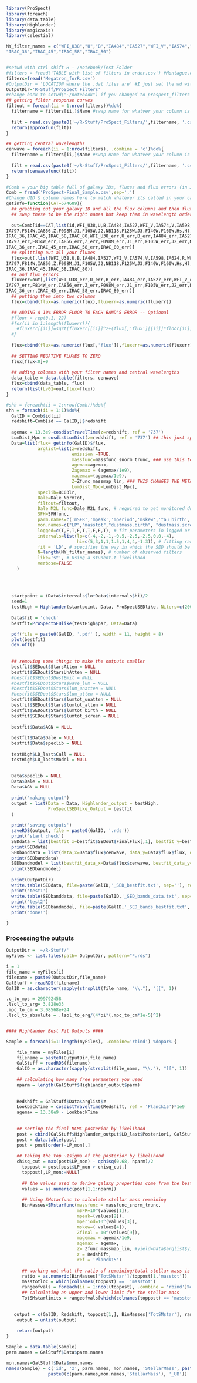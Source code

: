 ```r
library(ProSpect)
library(foreach)
library(data.table)
library(Highlander)
library(magicaxis)
library(celestial)
```


```r
MY_filter_names = c("WFI_U38","U","B","IA484","IA527","WFI_V","IA574","V","IA598","IA624","R","WFI_Rc","IA651","IA679","IA738","IA767","I","IA797","F814W","IA856","Z","F098M","J1","F105W","J2","NB118","F125W","J3","F140W","F160W","Hs","Hl","NB209","Ks","tenisK","KsHl",
"IRAC_36","IRAC_45","IRAC_58","IRAC_80")


#setwd with ctrl shift H - /notebook/Test Folder
#filters = fread('TABLE with list of filters in order.csv') #Montague.csv ##Megatron.csv #Megatron_forR.csv surely
filters=fread('Megatron_forR.csv')
#OutputDir = 'LOCATION where the .dat files are' #I just set the wd with ctrl shift h. They're #now .csv files 
OutputDir='R-Stuff/ProSpect_Filters'
#change back to setwd("~/notebook") if you changed to prospect_filters
## getting filter response curves
filtout = foreach(ii = 1:nrow(filters))%do%{
  filtername = filters[ii,]$Name #swap name for whatver your column is called with the filter names 
  
  filt = read.csv(paste0('~/R-Stuff/ProSpect_Filters/',filtername, '.csv')) ## this should be two columns, first being wavelength in Ang, second being response
  return(approxfun(filt))
}

## getting central wavelengths
cenwave = foreach(ii = 1:nrow(filters), .combine = 'c')%do%{
  filtername = filters[ii,]$Name #swap name for whatver your column is called with the filter names 
  
  filt = read.csv(paste0('~/R-Stuff/ProSpect_Filters/',filtername, '.csv')) 
  return(cenwavefunc(filt))
}


```


```r
#Comb = your big table full of galaxy IDs, fluxes and flux errors (in Jy)
Comb = fread('ProSpect-Final_Sample.csv',sep=',')
#Change UID & column names here to match whatever its called in your catalogue 
getinfo=function(CAT=574689){
  ## grabbing out your galaxy ID and all the flux columns and then flux_err colums 
  ## swap these to be the right names but keep them in wavelength order 
  
  out=Comb[id==CAT,list(id,WFI_U38,U,B,IA484,IA527,WFI_V,IA574,V,IA598,IA624,R,WFI_Rc,IA651,IA679,IA738,IA767,I,
IA797,F814W,IA856,Z,F098M,J1,F105W,J2,NB118,F125W,J3,F140W,F160W,Hs,Hl,NB209,Ks,tenisK,KsHI,
IRAC_36,IRAC_45,IRAC_58,IRAC_80,WFI_U38_err,U_err,B_err,IA484_err,IA527_err,WFI_V_err,IA574_err,V_err,IA598_err,IA624_err,R_err,WFI_Rc_err,IA651_err,IA679_err,IA738_err,IA767_err,I_err,
IA797_err,F814W_err,IA856_err,Z_err,F098M_err,J1_err,F105W_err,J2_err,NB118_err,F125W_err,J3_err,F140W_err,F160W_err,Hs_err,Hl_err,NB209_err,Ks_err,tenisK_err,KsHI_err,
IRAC_36_err,IRAC_45_err,IRAC_58_err,IRAC_80_err)]
  ## splitting out all your fluxes
  flux=out[,list(WFI_U38,U,B,IA484,IA527,WFI_V,IA574,V,IA598,IA624,R,WFI_Rc,IA651,IA679,IA738,IA767,I,
IA797,F814W,IA856,Z,F098M,J1,F105W,J2,NB118,F125W,J3,F140W,F160W,Hs,Hl,NB209,Ks,tenisK,KsHI,
IRAC_36,IRAC_45,IRAC_58,IRAC_80)]
  ## and flux errors 
  fluxerr=out[,list(WFI_U38_err,U_err,B_err,IA484_err,IA527_err,WFI_V_err,IA574_err,V_err,IA598_err,IA624_err,R_err,WFI_Rc_err,IA651_err,IA679_err,IA738_err,IA767_err,I_err,
IA797_err,F814W_err,IA856_err,Z_err,F098M_err,J1_err,F105W_err,J2_err,NB118_err,F125W_err,J3_err,F140W_err,F160W_err,Hs_err,Hl_err,NB209_err,Ks_err,tenisK_err,KsHI_err,
IRAC_36_err,IRAC_45_err,IRAC_58_err,IRAC_80_err)]
  ## putting them into two columns 
  flux=cbind(flux=as.numeric(flux),fluxerr=as.numeric(fluxerr))

  ## ADDING A 10% ERROR FLOOR TO EACH BAND'S ERROR -- Optional
  #floor = rep(0.1, 22)
  #for(ii in 1:length(fluxerr)){
    #fluxerr[[ii]]=sqrt(fluxerr[[ii]]^2+(flux[,'flux'][[ii]]*floor[ii])^2)
  #}
  
  flux=cbind(flux=as.numeric(flux[,'flux']),fluxerr=as.numeric(fluxerr))
  
  ## SETTING NEGATIVE FLUXES TO ZERO
  flux[flux<0]=0
  
  ## adding columns with your filter names and central wavelengths 
  data_table = data.table(filters, cenwave)
  flux=cbind(data_table, flux)
  return(list(Lv01=out,flux=flux))
}
```


```r

#shh = foreach(ii = 1:nrow(Comb))%do%{
shh = foreach(ii = 1:1)%do%{
  GalID = Comb$id[ii]
  redshift=Comb[id == GalID,]$redshift
  
  agemax = 13.3e9-cosdistTravelTime(z=redshift, ref = '737')
  LumDist_Mpc = cosdistLumDist(z=redshift, ref = '737') ## this just speeds up the calculations 
  Data=list(flux= getinfo(GalID)$flux,
            arglist=list(z=redshift, 
                         emission =TRUE,
                         massfunc=massfunc_snorm_trunc, ### use this to change SFH parameterisations -- use ?massfunc to see some of the inbuilt options 
                         agemax=agemax, 
                         Zagemax = (agemax/1e9),
                         magemax=(agemax/1e9), 
                         Z=Zfunc_massmap_lin, ### THIS CHANGES THE METALLICITY HISTORY 
                         LumDist_Mpc=LumDist_Mpc),
            speclib=BC03lr, 
            Dale=Dale_NormTot, 
            filtout=filtout, 
            Dale_M2L_func=Dale_M2L_func, # required to get monitored dust masses
            SFH=SFHfunc, 
            parm.names=c('mSFR','mpeak','mperiod','mskew','tau_birth','tau_screen', 'alpha_SF_birth','alpha_SF_screen', 'Zfinal'), # which parameters to fit for
            mon.names=c("LP","masstot","dustmass.birth", "dustmass.screen", "dustmass.total", "dustlum.birth", "dustlum.screen", "dustlum.total", "SFRburst"),# paste("flux.",filters,sep='')),  # some of the things you may wish to monitor in each step of the chain
            logged=c(T,F,T,F,T,T,F,F,T), # fit parameters in logged or linear space
            intervals=list(lo=c(-4,-2,-1,-0.5,-2.5,-2.5,0,0,-4), 
                           hi=c(5,3,1,1,1.5,1,4,4,-1.3)), # fitting range for parameters
            fit = 'LD', # specifies the way in which the SED should be fitted ('LD', 'optim', 'CMA', or 'check')
            N=length(MY_filter_names), # number of observed filters
            like='st', # Using a student-t likelihood
            verbose=FALSE 
    )
  
  
  
  
  startpoint = (Data$intervals$lo+Data$intervals$hi)/2
  seed=1
  testHigh = Highlander(startpoint, Data, ProSpectSEDlike, Niters=c(200,200), NfinalMCMC = 200, lower = Data$intervals$lo, upper=Data$intervals$hi, seed=seed, optim_iters = 2, likefunctype = 'LD' )
  
  Data$fit = 'check'
  bestfit=ProSpectSEDlike(testHigh$par, Data=Data)

  pdf(file = paste0(GalID, '.pdf' ), width = 11, height = 8)
  plot(bestfit)
  dev.off()
  
  
  ## removing some things to make the outputs smaller
  bestfit$SEDout$StarsAtten = NULL
  bestfit$SEDout$StarsUnAtten = NULL
  #bestfit$SEDout$DustEmit = NULL
  #bestfit$SEDout$Stars$wave_lum = NULL
  #bestfit$SEDout$Stars$lum_unatten = NULL
  #bestfit$SEDout$Stars$lum_atten = NULL
  bestfit$SEDout$Stars$lumtot_unatten = NULL
  bestfit$SEDout$Stars$lumtot_atten = NULL
  bestfit$SEDout$Stars$lumtot_birth = NULL
  bestfit$SEDout$Stars$lumtot_screen = NULL
  
  bestfit$Data$AGN = NULL
  
  bestfit$Data$Dale = NULL
  bestfit$Data$speclib = NULL
  
  testHigh$LD_last$Call = NULL
  testHigh$LD_last$Model = NULL
  
  
  Data$speclib = NULL
  Data$Dale = NULL
  Data$AGN = NULL
  
  print('making output')
  output = list(Data = Data, Highlander_output = testHigh, 
                ProSpectSEDlike_Output = bestfit
  )
    
  print('saving outputs')
  saveRDS(output, file = paste0(GalID, '.rds'))
  print('start check')
  SEDdata = list(bestfit_x=bestfit$SEDout$FinalFlux[,1], bestfit_y=bestfit$SEDout$FinalFlux[,2])
  print(SEDdata)
  SEDbanddata = list(data_x=Data$flux$cenwave, data_y=Data$flux$flux, data_y_err=Data$flux$fluxerr)
  print(SEDbanddata)
  SEDbandmodel = list(bestfit_data_x=Data$flux$cenwave, bestfit_data_y=bestfit$SEDout$Photom)
  print(SEDbandmodel)
     
  print(OutputDir)
  write.table(SEDdata, file=paste(GalID,'_SED_bestfit.txt', sep=''), row.names=FALSE,   col.names=TRUE)
  print('test1')
  write.table(SEDbanddata, file=paste(GalID,'_SED_bands_data.txt', sep=''), row.names=FALSE, col.names=TRUE)
  print('test2')
  write.table(SEDbandmodel, file=paste(GalID,'_SED_bands_bestfit.txt', sep=''), row.names=FALSE, col.names=TRUE)
  print('done!')

}

```



### Processing the outputs
```r
OutputDir = '~/R-Stuff/'
myFiles <- list.files(path= OutputDir, pattern="*.rds")

i = 1
file_name = myFiles[i]
filename = paste0(OutputDir,file_name)
GalStuff = readRDS(filename)
GalID = as.character(sapply(strsplit(file_name, "\\."), "[[", 1))

.c_to_mps = 299792458
.lsol_to_erg= 3.828e33
.mpc_to_cm = 3.08568e+24
.lsol_to_absolute = .lsol_to_erg/(4*pi*(.mpc_to_cm*1e-5)^2)


#### Highlander Best Fit Outputs ####

Sample = foreach(i=1:length(myFiles), .combine='rbind') %dopar% {

    file_name = myFiles[i]
    filename = paste0(OutputDir,file_name)
    GalStuff = readRDS(filename)
    GalID = as.character(sapply(strsplit(file_name, "\\."), "[[", 1))
    
    ## calculating how many free parameters you used
    nparm = length(GalStuff$Highlander_output$parm)
    
    
    Redshift = GalStuff$Data$arglist$z
    LookbackTime = cosdistTravelTime(Redshift, ref = 'Planck15')*1e9
    agemax = 13.38e9 - LookbackTime
    
    
    ## sorting the final MCMC posterior by likelihood
    post = cbind(GalStuff$Highlander_output$LD_last$Posterior1, GalStuff$Highlander_output$LD_last$Monitor)
    post = data.table(post)
    post = post[order(-LP_mon),]
    
    ## taking the top ~1sigma of the posterior by likelihood 
    chisq_cut = max(post$LP_mon) - qchisq(0.68, nparm)/2
      toppost = post[post$LP_mon > chisq_cut,]
      toppost[,LP_mon:=NULL]
      
      ## the values used to derive galaxy properties come from the best fitting iteration in the final MCMC (this often differs from the best fitting iteration from Highland )
      values = as.numeric(post[1,1:nparm])
      
      ## Using SMstarfunc to calculate stellar mass remaining 
      BinMasses=SMstarfunc(massfunc = massfunc_snorm_trunc,
                           mSFR=10^(values[1]),
                           mpeak=(values[2]),
                           mperiod=10^(values[3]),
                           mskew=( values[4]),
                           Zfinal = 10^(values[9]),
                           magemax = agemax/1e9,
                           agemax = agemax,
                           Z= Zfunc_massmap_lin, #yield=Data$arglist$yield,
                           z = Redshift,
                           ref = 'Planck15')
      
      ## working out what the ratio of remaining/total stellar mass is to calculate the errors on stellar mass (not the best way to do it, but computationally very quick)
      ratio = as.numeric(BinMasses['TotSMstar']/toppost[1,'masstot'])
      masstotloc = which(colnames(toppost) ==  'masstot')
      rangeofvals = foreach(ii = 1:ncol(toppost), .combine = 'rbind')%do%{range(toppost[,..ii])}
      ## calculating an upper and lower limit for the stellar mass
      TotSMstarlimits = rangeofvals[which(colnames(toppost) == 'masstot'),] * ratio
      
    
   output = c(GalID, Redshift, toppost[1,], BinMasses['TotSMstar'], rangeofvals[,1], TotSMstarlimits[1], rangeofvals[,2], TotSMstarlimits[2])
    output = unlist(output)
      
    return(output)
}

Sample = data.table(Sample)
parm.names = GalStuff$Data$parm.names

mon.names=GalStuff$Data$mon.names
names(Sample) = c('id', 'z', parm.names, mon.names, 'StellarMass', paste0(c(parm.names,mon.names,'StellarMass'), '_LB'), 
                paste0(c(parm.names,mon.names,'StellarMass'), '_UB'))

```
